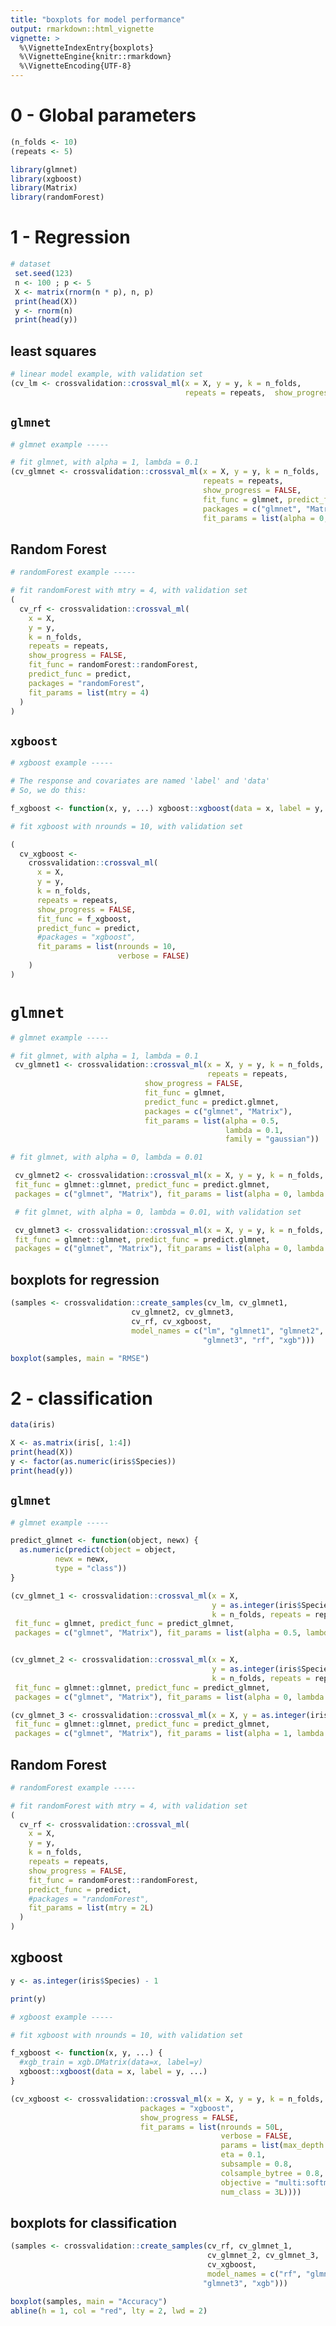 ```yaml
---
title: "boxplots for model performance"
output: rmarkdown::html_vignette
vignette: >
  %\VignetteIndexEntry{boxplots}
  %\VignetteEngine{knitr::rmarkdown}
  %\VignetteEncoding{UTF-8}
---
```


# 0 - Global parameters

```r
(n_folds <- 10)
(repeats <- 5)
```

```r
library(glmnet)
library(xgboost)
library(Matrix)
library(randomForest)
```

# 1 - Regression

```r
# dataset
 set.seed(123)
 n <- 100 ; p <- 5
 X <- matrix(rnorm(n * p), n, p)
 print(head(X))
 y <- rnorm(n)
 print(head(y))
```

## least squares

```r
# linear model example, with validation set
(cv_lm <- crossvalidation::crossval_ml(x = X, y = y, k = n_folds, 
                                       repeats = repeats,  show_progress = FALSE))
```

## `glmnet`

```r
# glmnet example -----

# fit glmnet, with alpha = 1, lambda = 0.1
(cv_glmnet <- crossvalidation::crossval_ml(x = X, y = y, k = n_folds, 
                                           repeats = repeats, 
                                           show_progress = FALSE,
                                           fit_func = glmnet, predict_func = predict,
                                           packages = c("glmnet", "Matrix"), 
                                           fit_params = list(alpha = 0, lambda = 0.01)))
```

## Random Forest

```r
# randomForest example -----

# fit randomForest with mtry = 4, with validation set
(
  cv_rf <- crossvalidation::crossval_ml(
    x = X,
    y = y,
    k = n_folds,
    repeats = repeats,
    show_progress = FALSE,
    fit_func = randomForest::randomForest,
    predict_func = predict,
    packages = "randomForest",
    fit_params = list(mtry = 4)
  )
)
```

## `xgboost`

```r
# xgboost example -----

# The response and covariates are named 'label' and 'data'
# So, we do this:

f_xgboost <- function(x, y, ...) xgboost::xgboost(data = x, label = y, ...)

# fit xgboost with nrounds = 10, with validation set

(
  cv_xgboost <-
    crossvalidation::crossval_ml(
      x = X,
      y = y,
      k = n_folds,
      repeats = repeats,
      show_progress = FALSE,
      fit_func = f_xgboost,
      predict_func = predict,
      #packages = "xgboost",
      fit_params = list(nrounds = 10,
                        verbose = FALSE)
    )
)
```

# `glmnet`

```r
# glmnet example -----

# fit glmnet, with alpha = 1, lambda = 0.1
 cv_glmnet1 <- crossvalidation::crossval_ml(x = X, y = y, k = n_folds, 
                                            repeats = repeats,
                              show_progress = FALSE,
                              fit_func = glmnet, 
                              predict_func = predict.glmnet,
                              packages = c("glmnet", "Matrix"), 
                              fit_params = list(alpha = 0.5, 
                                                lambda = 0.1, 
                                                family = "gaussian"))

# fit glmnet, with alpha = 0, lambda = 0.01

 cv_glmnet2 <- crossvalidation::crossval_ml(x = X, y = y, k = n_folds, repeats = repeats, show_progress = FALSE,
 fit_func = glmnet::glmnet, predict_func = predict.glmnet,
 packages = c("glmnet", "Matrix"), fit_params = list(alpha = 0, lambda = 0.01, family = "gaussian"))

 # fit glmnet, with alpha = 0, lambda = 0.01, with validation set

 cv_glmnet3 <- crossvalidation::crossval_ml(x = X, y = y, k = n_folds, repeats = repeats, show_progress = FALSE,
 fit_func = glmnet::glmnet, predict_func = predict.glmnet,
 packages = c("glmnet", "Matrix"), fit_params = list(alpha = 0, lambda = 0.01))

```

## boxplots for regression

```r
(samples <- crossvalidation::create_samples(cv_lm, cv_glmnet1,
                           cv_glmnet2, cv_glmnet3,
                           cv_rf, cv_xgboost,
                           model_names = c("lm", "glmnet1", "glmnet2", 
                                           "glmnet3", "rf", "xgb")))
```

```r
boxplot(samples, main = "RMSE")
```


# 2 - classification

```r
data(iris)
```

```r
X <- as.matrix(iris[, 1:4])
print(head(X))
y <- factor(as.numeric(iris$Species))
print(head(y))
```

## `glmnet`

```r
# glmnet example -----

predict_glmnet <- function(object, newx) {
  as.numeric(predict(object = object, 
          newx = newx,
          type = "class"))
}

(cv_glmnet_1 <- crossvalidation::crossval_ml(x = X, 
                                             y = as.integer(iris$Species), 
                                             k = n_folds, repeats = repeats, show_progress = FALSE,
 fit_func = glmnet, predict_func = predict_glmnet,
 packages = c("glmnet", "Matrix"), fit_params = list(alpha = 0.5, lambda = 0.1, family = "multinomial"))) # better to use `nlambda`


(cv_glmnet_2 <- crossvalidation::crossval_ml(x = X, 
                                             y = as.integer(iris$Species), 
                                             k = n_folds, repeats = repeats, show_progress = FALSE,
 fit_func = glmnet::glmnet, predict_func = predict_glmnet,
 packages = c("glmnet", "Matrix"), fit_params = list(alpha = 0, lambda = 0.01, family = "multinomial")))

(cv_glmnet_3 <- crossvalidation::crossval_ml(x = X, y = as.integer(iris$Species) , k = n_folds, repeats = repeats, show_progress = FALSE, 
 fit_func = glmnet::glmnet, predict_func = predict_glmnet,
 packages = c("glmnet", "Matrix"), fit_params = list(alpha = 1, lambda = 0.01, family = "multinomial")))
```

## Random Forest

```r
# randomForest example -----

# fit randomForest with mtry = 4, with validation set
(
  cv_rf <- crossvalidation::crossval_ml(
    x = X,
    y = y,
    k = n_folds,
    repeats = repeats,
    show_progress = FALSE,
    fit_func = randomForest::randomForest,
    predict_func = predict,
    #packages = "randomForest",
    fit_params = list(mtry = 2L)
  )
)
```

## xgboost

```r
y <- as.integer(iris$Species) - 1

print(y)
```

```r
# xgboost example -----

# fit xgboost with nrounds = 10, with validation set

f_xgboost <- function(x, y, ...) {
  #xgb_train = xgb.DMatrix(data=x, label=y)
  xgboost::xgboost(data = x, label = y, ...)
} 

(cv_xgboost <- crossvalidation::crossval_ml(x = X, y = y, k = n_folds, repeats = repeats,  fit_func = f_xgboost, predict_func = predict,
                             packages = "xgboost", 
                             show_progress = FALSE,
                             fit_params = list(nrounds = 50L,
                                               verbose = FALSE,
                                               params = list(max_depth = 3L,
                                               eta = 0.1,  
                                               subsample = 0.8,
                                               colsample_bytree = 0.8,
                                               objective = "multi:softmax", 
                                               num_class = 3L))))
```

## boxplots for classification

```r
(samples <- crossvalidation::create_samples(cv_rf, cv_glmnet_1,
                                            cv_glmnet_2, cv_glmnet_3, 
                                            cv_xgboost, 
                                            model_names = c("rf", "glmnet1", "glmnet2", 
                                           "glmnet3", "xgb")))
```

```r
boxplot(samples, main = "Accuracy")
abline(h = 1, col = "red", lty = 2, lwd = 2)
```
